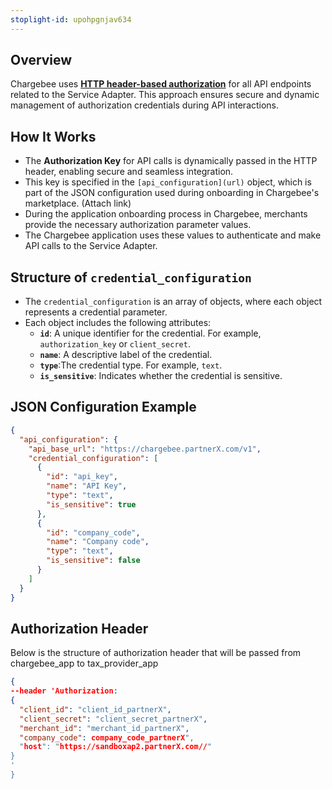 ```yaml
---
stoplight-id: upohpgnjav634
---
```


## Overview
Chargebee uses [**HTTP header-based authorization**](https://datatracker.ietf.org/doc/html/rfc7235) for all API endpoints related to the Service Adapter. This approach ensures secure and dynamic management of authorization credentials during API interactions.

## How It Works
- The **Authorization Key** for API calls is dynamically passed in the HTTP header, enabling secure and seamless integration.
- This key is specified in the `[api_configuration](url)` object, which is part of the JSON configuration used during onboarding in Chargebee's marketplace. (Attach link)
- During the application onboarding process in Chargebee, merchants provide the necessary authorization parameter values.
- The Chargebee application uses these values to authenticate and make API calls to the Service Adapter.


## Structure of `credential_configuration`
- The `credential_configuration` is an array of objects, where each object represents a credential parameter.
- Each object includes the following attributes:
    - **`id`**: A unique identifier for the credential. For example, `authorization_key` or `client_secret`.
    - **`name`**: A descriptive label of the credential.
    - **`type`**:The credential type. For example, `text`.
    - **`is_sensitive`**: Indicates whether the credential is sensitive.

## JSON Configuration Example

```json
{
  "api_configuration": {
    "api_base_url": "https://chargebee.partnerX.com/v1",
    "credential_configuration": [ 
      {
        "id": "api_key",
        "name": "API Key", 
        "type": "text",
        "is_sensitive": true 
      },
      {
        "id": "company_code",
        "name": "Company code",
        "type": "text",
        "is_sensitive": false
      }
    ]
  }
}
```

## Authorization Header

Below is the structure of authorization header that will be passed from chargebee_app to tax_provider_app

```json
{
--header 'Authorization: 
{
  "client_id": "client_id_partnerX", 
  "client_secret": "client_secret_partnerX",
  "merchant_id": "merchant_id_partnerX",
  "company_code": company_code_partnerX",
  "host": "https://sandboxap2.partnerX.com//"
}
'
}